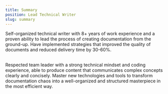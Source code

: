```yaml
---
title: Summary
position: Lead Technical Writer
slug: summary
---
```


Self-organized technical writer with 8+ years of work experience and a proven ability to lead the process of creating documentation from the ground-up. Have implemented strategies that improved the quality of documents and reduced delivery time by 30-60%.

<br />
Respected team leader with a strong technical mindset and coding
experience, able to produce content that communicates complex
concepts clearly and concisely. Master new technologies and tools to
transform documentation chaos into a well-organized and structured masterpiece in
the most efficient way.
